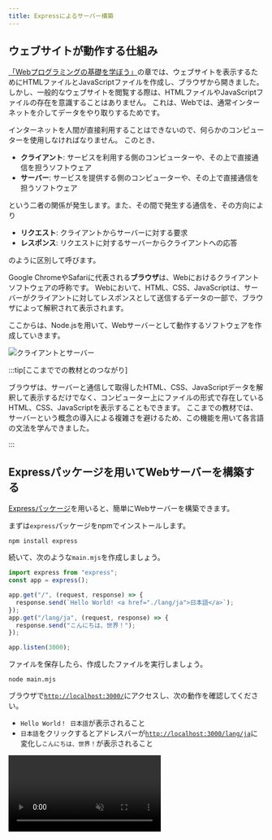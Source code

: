```yaml
---
title: Expressによるサーバー構築
---
```



## ウェブサイトが動作する仕組み

[「Webプログラミングの基礎を学ぼう」](/docs/trial-session/)の章では、ウェブサイトを表示するためにHTMLファイルとJavaScriptファイルを作成し、ブラウザから開きました。
しかし、一般的なウェブサイトを閲覧する際は、HTMLファイルやJavaScriptファイルの存在を意識することはありません。
これは、Webでは、通常インターネットを介してデータをやり取りするためです。

インターネットを人間が直接利用することはできないので、何らかのコンピューターを使用しなければなりません。
このとき、

- **クライアント**: サービスを利用する側のコンピューターや、その上で直接通信を担うソフトウェア
- **サーバー**: サービスを提供する側のコンピューターや、その上で直接通信を担うソフトウェア

という二者の関係が発生します。また、その間で発生する通信を、その方向により

- **リクエスト**: クライアントからサーバーに対する要求
- **レスポンス**: リクエストに対するサーバーからクライアントへの応答

のように区別して呼びます。

Google ChromeやSafariに代表される**ブラウザ**は、Webにおけるクライアントソフトウェアの呼称です。
Webにおいて、HTML、CSS、JavaScriptは、サーバーがクライアントに対してレスポンスとして送信するデータの一部で、ブラウザによって解釈されて表示されます。

ここからは、Node.jsを用いて、Webサーバーとして動作するソフトウェアを作成していきます。

![クライアントとサーバー](./client-server.drawio.svg)

:::tip[ここまででの教材とのつながり]

ブラウザは、サーバーと通信して取得したHTML、CSS、JavaScriptデータを解釈して表示するだけでなく、コンピューター上にファイルの形式で存在しているHTML、CSS、JavaScriptを表示することもできます。
ここまでの教材では、サーバーという概念の導入による複雑さを避けるため、この機能を用いて各言語の文法を学んできました。

:::

## Expressパッケージを用いてWebサーバーを構築する

[Expressパッケージ](https://www.npmjs.com/package/express)を用いると、簡単にWebサーバーを構築できます。

まずは`express`パッケージをnpmでインストールします。

```shell
npm install express
```

続いて、次のような`main.mjs`を作成しましょう。

```javascript title="main.mjs" showLineNumbers
import express from "express";
const app = express();

app.get("/", (request, response) => {
  response.send(`Hello World! <a href="./lang/ja">日本語</a>`);
});
app.get("/lang/ja", (request, response) => {
  response.send("こんにちは、世界！");
});

app.listen(3000);
```

<ViewSource url={import.meta.url} path="_samples/express-server" />

ファイルを保存したら、作成したファイルを実行しましょう。

```shell
node main.mjs
```

ブラウザで<a href="http://localhost:3000/" target="_blank">`http://localhost:3000/`</a>にアクセスし、次の動作を確認してください。

- `Hello World！ 日本語`が表示されること
- `日本語`をクリックするとアドレスバーが<a href="http://localhost:3000/lang/ja" target="_blank">`http://localhost:3000/lang/ja`</a>に変化し`こんにちは、世界！`が表示されること

<video src={expressSetupVideo} muted controls />

:::warning[Webサーバーの停止]

サーバーは、クライアントからのリクエストを待ち受けるため、管理者により指示されない限り終了しないソフトウェアとして動作します。
Expressで構築したサーバーは、ターミナル上で<kbd>control</kbd> + <kbd>C</kbd> (macOS) / <kbd>Ctrl</kbd> + <kbd>C</kbd> (Windows) を押すことで停止することができます。

:::

## HTTPとURL

前項のプログラムが動作する仕組みを理解するためには、ブラウザとサーバーの間で行われるやり取りについて知る必要があります。
互いが好き勝手にデータを送受信しても、意味のあるやり取りは成立しません。
そこで、ブラウザとサーバーの間でデータを送受信する際には、一定の手順に従う必要があります。
この手順のことを**プロトコル**と呼び、Webの世界では、**HTTP**と呼ばれるプロトコルが用いられます。

ブラウザは、アドレスバーに**URL**が入力されると、その情報をもとにHTTPを用いてサーバーと通信します。
例えば、先ほどの例で使用した`http://localhost:3000/lang/ja`というURLは、次のように解釈されます。

<p>
  <UrlStructureExplanation />
</p>

- **プロトコル**:
  `http`または`https`のいずれかです。
  いずれを指定しても使用されるプロトコルはHTTPですが、`https`を指定した場合は通信内容が暗号化されます。
  この例では`http`を用いていますが、インターネット上に公開するウェブサイトでは`https`を用いることが推奨されます。
- **ドメイン**:
  通信先のコンピューターを特定するための識別子です。
  この例ではサーバーを自分のコンピューター上に構築しているため、自分自身を表す特殊なドメイン`localhost`を用いています。
  `example.com`や`foo.example.net`は、実際のインターネット上で使われるドメイン名の例です。
- **ポート**:
  通信先のコンピューター上で、どのプログラムと通信するかを特定するための整数です。
  ポートを変えることで、同じコンピューター上で複数のサーバーが通信を待ち受けることができます。
  省略すると、プロトコル部分が`http`の場合は80番ポートが、`https`の場合は443番ポートが用いられます。
- **パス**:
  クライアントがサーバーに対し、何を要求するかを指定するための文字列です。
  Linuxのファイルシステムで用いられるパスと同様に、意味的には`/`記号によって階層化されますが、クライアントはサーバーに対してパスを文字列として送信するだけで、その内容はサーバーによって自由に解釈されます。

`http://localhost:3000/lang/ja`というURLは、HTTPプロトコルを暗号化せずに用いて、`localhost`というドメインの3000番ポートで待ち受けているサーバーに対して`/lang/ja`というパスを要求することを意味します。

このように、URLに含まれる情報のうち、プロトコル、ドメイン、ポートはネットワーク上で通信を行うために用いられる情報です。
残りのパス部分をどのように扱うかが、サーバー側のプログラムにおける主な関心事になります。

## Hello Worldサーバーの動作

`main.mjs`のプログラムを参照しながら、ブラウザとサーバーの間でどのようなやり取りが行われているのかを確認しましょう。

```javascript title="main.mjs (再掲)" showLineNumbers
import express from "express";
const app = express();

app.get("/", (request, response) => {
  response.send(`Hello World! <a href="./lang/ja">日本語</a>`);
});
app.get("/lang/ja", (request, response) => {
  response.send("こんにちは、世界！");
});

app.listen(3000);
```

### `node main.mjs`を実行したとき

1. **[2行目]** `const app = express();`により、Expressの[`Application`](https://expressjs.com/ja/api.html#app)クラスのインスタンスが作成されます。
2. **[4行目]** `app.get("/", (request, response) => { ... });`で呼び出された[`get`](https://expressjs.com/ja/api.html#app.get.method)メソッドにより、`/`というパスに対するリクエストを受けたときに実行される関数として、第2引数に指定された関数が登録されます。この時点では関数は`Application`インスタンスに登録されるのみで、実行はされません。
3. **[7行目]** 4行目と同様に、`/lang/ja`というパスに対するリクエストを受けたときに実行される関数が登録されます。
4. **[11行目]** `app.listen(3000);`により、Expressはリクエストを待ち受けるHTTPサーバーとして動作を開始します。

### ブラウザの操作を行ったとき

1. 利用者が、ブラウザのアドレスバーに`http://localhost:3000/`というURLを入力します。
2. ブラウザは、`localhost:3000`で起動しているExpressのサーバーに対して、`/`というパスに対するHTTPリクエストを送信します。
3. Expressは`/`に対するHTTPリクエストを受け取り、**[4行目]**の関数を実行します。引数として、Expressは次に示す2つのオブジェクトを生成して渡します。
   - 第1引数 (`request`): 受け取ったHTTPリクエストに関する情報をExpressが開発者にとって扱いやすい形にまとめた[`Request`](https://expressjs.com/ja/api.html#req)クラスのインスタンス。
   - 第2引数 (`response`): Expressがクライアントに返すHTTPレスポンスを開発者が制御するための[`Response`](https://expressjs.com/ja/api.html#res)クラスのインスタンス。
4. **[5行目]** の <code>{'response.send(`...`);'}</code>により、Expressは<code>{'`Hello World! <a href="./lang/ja">日本語</a>`'}</code>という文字列をレスポンスとして送信します。
5. ブラウザは、受け取ったレスポンスをHTMLとして解釈し、`Hello World!`という文字列と、`日本語`というリンクを表示します。
6. 利用者が、`日本語`というリンクをクリックします。
7. ブラウザは、クリックされたリンクの`href`属性をもとに、アドレスバーのURLを更新し、ページ遷移を起こします。
   - `href`属性にプロトコルを含むURLが指定されていれば、そのURLに遷移します。
   - `href`属性が相対パスの形式で指定されていれば、現在のパスを基準に[Linuxにおける相対パス](/docs/web-servers/linux-commands/#パス)と同様の方法でURLを更新します。この例では、更新前のパスが`/`で、`href`属性には`./lang/ja`が指定されているため、更新後のパスは`/lang/ja`になり、URLは`http://localhost:3000/lang/ja`に変化します。
8. 2から5までの手順が、`/lang/ja`というパスに対して行われます。

<p>
  <RequestResponseSlideShow />
</p>

## HTMLに指定された外部リソースの取得

サーバーから返されたレスポンスがHTMLである場合、ブラウザによってさらに別のリクエストが送信される場合があります。
例えば、HTMLにはCSSやJavaScriptなどの外部リソースを読み込むためのタグが存在します。
これらの外部リソースは、ブラウザがHTMLを解釈する際に、それぞれに対するリクエストを送信して取得します。

次の例では、ブラウザは2つのHTTPリクエストを送信します。

1. 利用者が、ブラウザのアドレスバーに`http://localhost:3000/`というURLを入力します。
2. ブラウザは、`/`というパスに対するHTTPリクエストを送信します。
3. サーバーは、`<script src="./script.js"></script>`という文字列をレスポンスとして送信します。
4. ブラウザは、受け取ったレスポンスをHTMLとして解釈し、`script`タグを発見します。
5. ブラウザは、`src`属性を相対パスとして解釈し、`/script.js`というパスに対してHTTPリクエストを送信します。
6. サーバーは、`document.write("Hello World!");`という文字列をレスポンスとして送信します。
7. ブラウザは、受け取ったレスポンスをJavaScriptとして解釈し、`Hello World!`という文字列を表示します。

```javascript title="main.mjs"
import express from "express";
const app = express();

app.get("/", (request, response) => {
  response.send(`<script src="./script.js"></script>`);
});
app.get("/script.js", (request, response) => {
  response.send(`document.write("Hello World!");`);
});

app.listen(3000);
```

<ViewSource url={import.meta.url} path="_samples/html-external-resources" />

## 静的ウェブサーバー

次の例では、`/`、`/script.js`、`/sub/`、`/sub/script.js`へのリクエストについて、それぞれファイルから読み込んでレスポンスを送信しています。

```javascript title="main.mjs"
import express from "express";
import { readFileSync } from "node:fs";
const app = express();

app.get("/", (request, response) => {
  response.send(readFileSync("./public/index.html", "utf-8"));
});
app.get("/script.js", (request, response) => {
  response.send(readFileSync("./public/script.js", "utf-8"));
});
app.get("/sub/", (request, response) => {
  response.send(readFileSync("./public/sub/index.html", "utf-8"));
});
app.get("/sub/script.js", (request, response) => {
  response.send(readFileSync("./public/sub/script.js", "utf-8"));
});

app.listen(3000);
```

<ViewSource url={import.meta.url} path="_samples/static-hosting-naive" />

[`express.static`関数](https://expressjs.com/ja/api.html#express.static)を用いると、このような「リクエストを受け取ったら、そのパスに応じて適切なファイルを読み込んでレスポンスとして返す」という一連の動作を簡単に記述できます。

```javascript title="main.mjs"
import express from "express";

const app = express();
app.use(express.static("./public"));
app.listen(3000);
```

<ViewSource url={import.meta.url} path="_samples/static-hosting-smart" />

これにより、リクエストのパスをもとに、`public`フォルダ内の適切なファイルが自動的に配信されます。

:::tip[`index.html`の省略]

`express.static`を用いる場合、`index.html`は省略可能になります。つまり、`/`へのリクエストで`public/index.html`が、`/sub`へのリクエストで`public/sub/index.html`にアクセスできるようになります。これは、ExpressやJavaScriptに限ったことではなく、多くのWebサーバーの実装において、こういったルールが成り立ちます。

:::

:::tip[`app.use`と`express.static`の実装]

Expressの [`use`メソッド](https://expressjs.com/ja/api.html#app.use) は、`get`メソッドと同様に、リクエストを受け取ったときに実行される関数を登録するためのメソッドです。
しかし、`use`メソッドは、登録された関数が全てのリクエストに対して実行される点が異なります。
`express.static`関数は、関数を返す関数となっており、`use`メソッドに渡すことで、リクエストのパスに応じて適切なファイルを読み込んでレスポンスとして返す関数を登録することができます。

Expressの [`Request`](https://expressjs.com/ja/api.html#req) オブジェクトの[`path`プロパティ](https://expressjs.com/ja/api.html#req.path)には、リクエストのパスが文字列として格納されています。
この値を用いて、`express.static`は適切なファイルを読み込みます。
次の例は、`express.static`関数の簡易な実装例です。
このプログラムは動作はしますが、セキュリティ上の問題があるため、実際のExpressの実装はもっと複雑になっています。

```javascript
const app = express();
app.use((request, response) => {
  response.send(readFileSync("./public" + request.path, "utf-8"));
});
app.listen(3000);
```

<ViewSource url={import.meta.url} path="_samples/app-use" />

:::

## 複雑なウェブページ

前項のプログラムを書き換えて、複雑なHTMLを出力できるようにしてみましょう。

```javascript title="main.mjs"
import express from "express";
const app = express();

const names = ["田中", "鈴木", "佐藤"];
app.get("/", (request, response) => {
  response.send(`
    <!doctype html>
      <html lang="ja">
      <head>
        <meta charset="utf-8" />
        <title>Title</title>
      </head>
      <body>
        <ul>
          ${names.map((name) => `<li>${name}</li>`).join("")}
        </ul>
      </body>
    </html>
  `);
});

app.listen(3000);
```

<ViewSource url={import.meta.url} path="_samples/complex-html" />

:::note[`Array#join`]

[`Array#join`メソッド](https://developer.mozilla.org/ja/docs/Web/JavaScript/Reference/Global_Objects/Array/join)は、配列を指定した区切り文字で結合した文字列を返すメソッドです。

```javascript
console.log(["Apple", "Banana", "Orange"].join("/")); // Apple/Banana/Orange
```

:::

このようにテンプレートリテラルを用いることで、複雑なウェブページの内容を表すことができます。

## 演習

### 訪問者カウンター

Expressを用いて、`あなたはn人目のお客様です。`とレスポンスするWebサーバーを作成してください。`n`はアクセスされるたびに1ずつ増えるようにしてください。

<Answer title="訪問者カウンター">

```javascript title="main.mjs"
import express from "express";
const app = express();

let count = 0;
app.get("/", (request, response) => {
  count += 1;
  response.send(`あなたは${count}人目のお客様です。`);
});

app.listen(3000);
```

<ViewSource url={import.meta.url} path="_samples/nth" />

</Answer>

### サーバー側とクライアント側

(重要) アクセスされた時刻をウェブサーバー側で求めて表示するウェブサーバーと、ブラウザに求めさせるウェブサーバーをそれぞれ作成してください。また、この2つの違いは何でしょうか。どういった場合にどちらの手法を使うのが適切でしょうか。

<Answer title="サーバー側とクライアント側">

```javascript
app.get("/", (request, response) => {
  response.send(`
    <!doctype html>
      <html lang="ja">
      <head>
        <meta charset="utf-8" />
        <title>Title</title>
      </head>
      <body>
        ${
          // この部分はサーバーサイドで実行されます
          new Date().toString()
        }
        <script>
          // この部分はクライアントサイドで実行されます
          document.write(new Date().toString());
        </script>
      </body>
    </html>
  `);
});
```

<ViewSource url={import.meta.url} path="_samples/server-or-client" />

</Answer>
